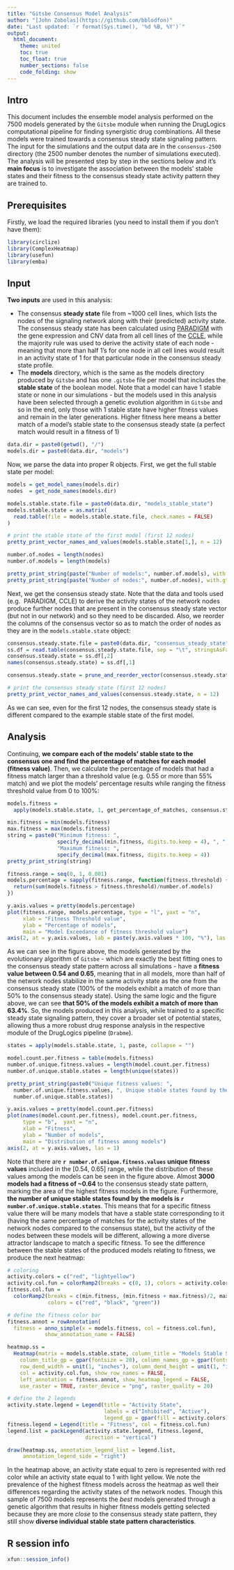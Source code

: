 ```yaml
---
title: "Gitsbe Consensus Model Analysis"
author: "[John Zobolas](https://github.com/bblodfon)"
date: "Last updated: `r format(Sys.time(), '%d %B, %Y')`"
output:
  html_document:
    theme: united
    toc: true
    toc_float: true
    number_sections: false
    code_folding: show
---
```


## Intro {-}

This document includes the ensemble model analysis performed on the 7500 
models generated by the `Gitsbe` module when running the DrugLogics 
computational pipeline for finding synergistic drug combinations. All these 
models were trained towards a consensus steady state signaling pattern. The 
input for the simulations and the output data are in the `consensus-2500` 
directory (the 2500 number denotes the number of simulations executed). The 
analysis will be presented step by step in the sections below and it's **main
focus** is to investigate the association between the models' stable states and 
their fitness to the consensus steady state activity pattern they are trained to.

## Prerequisites {-}

Firstly, we load the required libraries (you need to install them if you don't
have them):
```r
library(circlize)
library(ComplexHeatmap)
library(usefun)
library(emba)
```

## Input {-}

**Two inputs** are used in this analysis:

- The consensus **steady state** file from ~1000 cell lines, which lists the 
nodes of the signaling network along with their (predicted) activity state. The
consensus steady state has been calculated using 
[PARADIGM](https://doi.org/10.1093/bioinformatics/btq182) with the gene 
expression and CNV data from all cell lines of the 
[CCLE](https://www.sevenbridges.com/ccle/), while the majority rule was used to 
derive the activity state of each node - meaning that 
more than half 1's for one node in all cell lines would result in an activity 
state of 1 for that particular node in the consensus steady state profile.
- The **models** directory, which is the same as the models directory produced 
by `Gitsbe` and has one `.gitsbe` file per model that includes the **stable 
state** of the boolean model. Note that a model can have 1 stable state or none 
in our simulations - but the models used in this analysis have been selected 
through a genetic evolution algorithm in `Gitsbe` and so in the end, only those 
with 1 stable state have higher fitness values and remain in the later 
generations. Higher fitness here means a better match of a model's stable state
to the consensus steady state (a perfect match would result in a fitness of 1)
```r
data.dir = paste0(getwd(), "/")
models.dir = paste0(data.dir, "models")
```
Now, we parse the data into proper R objects. First, we get the full stable 
state per model:
```r
models = get_model_names(models.dir)
nodes  = get_node_names(models.dir)

models.stable.state.file = paste0(data.dir, "models_stable_state")
models.stable.state = as.matrix(
  read.table(file = models.stable.state.file, check.names = FALSE)
)

# print the stable state of the first model (first 12 nodes)
pretty_print_vector_names_and_values(models.stable.state[1,], n = 12)
```

```r
number.of.nodes = length(nodes)
number.of.models = length(models)

pretty_print_string(paste("Number of models:", number.of.models), with.gt = TRUE)
pretty_print_string(paste("Number of nodes:", number.of.nodes), with.gt = TRUE)
```

Next, we get the consensus steady state. Note that the data and tools used (e.g. 
PARADIGM, CCLE) to derive the activity states of the network nodes produce further 
nodes that are present in the consensus steady state vector (but not in our 
network) and so they need to be discarded. Also, we reorder the columns of the 
consensus vector so as to match the order of nodes as they are in the 
`models.stable.state` object:
```r
consensus.steady.state.file = paste0(data.dir, "consensus_steady_state")
ss.df = read.table(consensus.steady.state.file, sep = "\t", stringsAsFactors = FALSE)
consensus.steady.state = ss.df[,2]
names(consensus.steady.state) = ss.df[,1]

consensus.steady.state = prune_and_reorder_vector(consensus.steady.state, nodes)

# print the consensus steady state (first 12 nodes)
pretty_print_vector_names_and_values(consensus.steady.state, n = 12)
```

As we can see, even for the first 12 nodes, the consensus steady state is 
different compared to the example stable state of the first model.

## Analysis {-}

Continuing, **we compare each of the models' stable state to the consensus one and 
find the percentage of matches for each model (fitness value)**. Then, we 
calculate the percentage of models that had a fitness match larger than
a threshold value (e.g. $0.55$ or more than $55\%$ match) and we plot the models' 
percentage results while ranging the fitness threshold value from 0 to $100\%$:
```r
models.fitness = 
  apply(models.stable.state, 1, get_percentage_of_matches, consensus.steady.state)

min.fitness = min(models.fitness)
max.fitness = max(models.fitness)
string = paste0("Minimum fitness: ", 
                specify_decimal(min.fitness, digits.to.keep = 4), ", ", 
                "Maximum fitness: ", 
                specify_decimal(max.fitness, digits.to.keep = 4))
pretty_print_string(string)
```

```r
fitness.range = seq(0, 1, 0.001)
models.percentage = sapply(fitness.range, function(fitness.threshold) {
  return(sum(models.fitness > fitness.threshold)/number.of.models)
})

y.axis.values = pretty(models.percentage)
plot(fitness.range, models.percentage, type = "l", yaxt = "n",
     xlab = "Fitness Threshold value",
     ylab = "Percentage of models",
     main = "Model Exceedance of fitness threshold value")
axis(2, at = y.axis.values, lab = paste(y.axis.values * 100, "%"), las = 1)
```

As we can see in the figure above, the models generated by the evolutionary 
algorithm of `Gitsbe` - which are exactly the best fitting ones to the consensus
steady state pattern across all simulations - have a **fitness value between 
0.54 and 0.65**, meaning that in all models, more than half of the network nodes
stabilize in the same activity state as the one from the consensus steady state 
(100% of the models exhibit a match of more than 50% to the consensus steady 
state). Using the same logic and the figure above, we can see **that 50% of the 
models exhibit a match of more than 63.4%**. So, the models produced in this 
analysis, while trained to a specific steady state signaling pattern, they cover
a broader set of potential states, allowing thus a more robust drug response 
analysis in the respective module of the DrugLogics pipeline (`Drabme`).

```r
states = apply(models.stable.state, 1, paste, collapse = "")

model.count.per.fitness = table(models.fitness)
number.of.unique.fitness.values = length(model.count.per.fitness)
number.of.unique.stable.states = length(unique(states))

pretty_print_string(paste0("Unique fitness values: ", 
  number.of.unique.fitness.values, ", Unique stable states found by the models: ", 
  number.of.unique.stable.states))

y.axis.values = pretty(model.count.per.fitness)
plot(names(model.count.per.fitness), model.count.per.fitness, 
     type = "b",  yaxt = "n",
     xlab = "Fitness",
     ylab = "Number of models",
     main = "Distribution of fitness among models")
axis(2, at = y.axis.values, las = 1)
```

Note that there are **`r number.of.unique.fitness.values` unique fitness values** 
included in the [0.54, 0.65] range, while the distribution of these values among 
the models can be seen in the figure above. Almost **3000 models had a fitness 
of ~0.64** to the consensus steady state pattern, marking the area of the highest 
fitness models in the figure. Furthermore, **the number of unique stable states 
found by the models is `r number.of.unique.stable.states`**. This means that for 
a specific fitness value there will be many models that have a stable state 
corresponding to it (having the same percentage of matches for the activity 
states of the network nodes compared to the consensus state), but the activity 
of the nodes between these models will be different, allowing a more diverse 
attractor landscape to match a specific fitness. To see the difference between 
the stable states of the produced models relating to fitness, we produce the 
next heatmap:

```r
# coloring
activity.colors = c("red", "lightyellow")
activity.col.fun = colorRamp2(breaks = c(0, 1), colors = activity.colors)
fitness.col.fun = 
  colorRamp2(breaks = c(min.fitness, (min.fitness + max.fitness)/2, max.fitness), 
             colors = c("red", "black", "green"))

# define the fitness color bar
fitness.annot = rowAnnotation(
  fitness = anno_simple(x = models.fitness, col = fitness.col.fun), 
            show_annotation_name = FALSE)

heatmap.ss = 
  Heatmap(matrix = models.stable.state, column_title = "Models Stable States",
    column_title_gp = gpar(fontsize = 20), column_names_gp = gpar(fontsize = 4),
    row_dend_width = unit(1, "inches"), column_dend_height = unit(1, "inches"),
    col = activity.col.fun, show_row_names = FALSE,
    left_annotation = fitness.annot, show_heatmap_legend = FALSE,
    use_raster = TRUE, raster_device = "png", raster_quality = 20)

# define the 2 legends
activity.state.legend = Legend(title = "Activity State",
                               labels = c("Inhibited", "Active"),
                               legend_gp = gpar(fill = activity.colors))
fitness.legend = Legend(title = "Fitness", col = fitness.col.fun)
legend.list = packLegend(activity.state.legend, fitness.legend, 
                         direction = "vertical")

draw(heatmap.ss, annotation_legend_list = legend.list, 
     annotation_legend_side = "right")
```

In the heatmap above, an activity state equal to zero is represented with red 
color while an activity state equal to 1 with light yellow. We note the prevalence of 
the highest fitness models across the heatmap as well their differences regarding
the activity states of the network nodes. Though this sample of 7500 models 
represents the *best* models generated through a genetic algorithm that results 
in higher fitness models getting selected because they are more *close* to the 
consensus steady state pattern, they still show **diverse individual stable state 
pattern characteristics**.

## R session info {-}

```r
xfun::session_info()
```